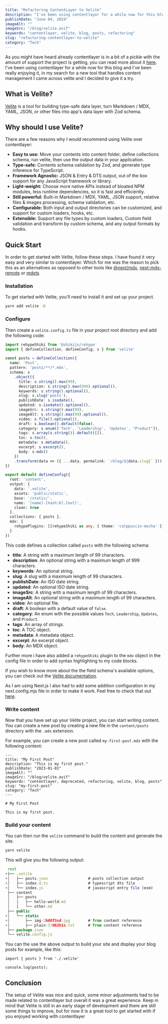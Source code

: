 ```yaml
---
title: "Refactoring ContentLayer to Velite"
description: "I've been using contentlayer for a while now for this blog and I've been really enjoying it, but it is time for a refactoring."
publishDate: "June 04, 2024"
imageAlt: ""
imageSrc: "/blog/velite.avif"
keywords: "contentlayer, velite, blog, posts, refactoring"
slug: "refactoring-contentlayer-to-velite"
category: "Tech"
---
```


As you might have heard already contentlayer is in a bit of a pickle with the amount of support the project is getting, you can read more about it [here](https://github.com/contentlayerdev/contentlayer/issues/109).
I've been using contentlayer for a while now for this blog and I've been really enjoying it, in my search for a new tool that handles content management I came across velite and I decided to give it a try.

## What is Velite?

[Velite](https://velite.js.org/) is a tool for building type-safe data layer, turn Markdown / MDX, YAML, JSON, or other files into app's data layer with Zod schema.
## Why should I use Velite?

There are a few reasons why I would recommend using Velite over contentlayer:

- **Easy to use:** Move your contents into content folder, define collections schema, run velite, then use the output data in your application.
- **Type-safe:** Contents schema validation by Zod, and generate type inference for TypeScript.
- **Framework Agnostic:** JSON & Entry & DTS output, out of the box support for any JavaScript framework or library.
- **Light-weight:** Choose more native APIs instead of bloated NPM modules, less runtime dependencies, so it is fast and efficiently.
- **Still powerful:** Built-in Markdown / MDX, YAML, JSON support, relative files & images processing, schema validation, etc.
- **Configurable:** Both input and output directories can be customized, and support for custom loaders, hooks, etc.
- **Extensible:** Support any file types by custom loaders, Custom field validation and transform by custom schema, and any output formats by hooks.

## Quick Start

In order to get started with Velite, follow these steps. I have found it very easy and very similar to contentlayer.
Which for me was the reason to pick this as an alternatives as opposed to other tools like [@next/mdx](https://www.npmjs.com/package/@next/mdx), [next-mdx-remote](https://github.com/hashicorp/next-mdx-remote) or [mdxts](https://github.com/souporserious/mdxts/)

### Installation
To get started with Velite, you'll need to install it and set up your project.

```bash
yarn add velite -D
```

### Configure

Then create a `velite.config.ts` file in your project root directory and add the following code:

```ts
import rehypeShiki from '@shikijs/rehype'
import { defineCollection, defineConfig, s } from 'velite'

const posts = defineCollection({
  name: 'Post',
  pattern: 'posts/**/*.mdx',
  schema: s
    .object({
      title: s.string().max(99),
      description: s.string().max(999).optional(),
      keywords: s.string().optional(),
      slug: s.slug('posts'),
      publishDate: s.isodate(),
      updated: s.isodate().optional(),
      imageSrc: s.string().max(99),
      imageAlt: s.string().max(99).optional(),
      video: s.file().optional(),
      draft: s.boolean().default(false),
      category: s.enum(['Tech', 'Leadership', 'Updates', "Product"]), 
      tags: s.array(s.string()).default([]),
      toc: s.toc(),
      metadata: s.metadata(),
      excerpt: s.excerpt(),
      body: s.mdx()
    })
    .transform(data => ({ ...data, permalink: `/blog/${data.slug}` }))
})

export default defineConfig({
  root: 'content',
  output: {
    data: '.velite',
    assets: 'public/static',
    base: '/static/',
    name: '[name]-[hash:6].[ext]',
    clean: true
  },
  collections: { posts },
  mdx: {
    rehypePlugins: [[rehypeShiki as any, { theme: 'catppuccin-mocha' }]]
  }
})
```

This code defines a collection called `posts` with the following schema:

- **title**: A string with a maximum length of 99 characters.
- **description**: An optional string with a maximum length of 999 characters.
- **keywords**: An optional string.
- **slug**: A slug with a maximum length of 99 characters.
- **publishDate**: An ISO date string.
- **updated**: An optional ISO date string.
- **imageSrc**: A string with a maximum length of 99 characters.
- **imageAlt**: An optional string with a maximum length of 99 characters.
- **video**: An optional file.
- **draft**: A boolean with a default value of `false`.
- **category**: An enum with the possible values `Tech`, `Leadership`, `Updates`, and `Product`.
- **tags**: An array of strings.
- **toc**: A TOC object.
- **metadata**: A metadata object.
- **excerpt**: An excerpt object.
- **body**: An MDX object.

Further more i have also added a `rehypeShiki` plugin to the `mdx` object in the config file in order to add syntax highlighting to my code blocks.

If you wish to know more about the the field schema's available options, you can check out the [Velite documentation](https://velite.js.org/docs/schema).

As I am using Next.js I also had to add some addition configuration in my next.config.mjs file in order to make it work.
Feel free to check that out [here](https://velite.js.org/guide/with-nextjs).

### Write content

Now that you have set up your Velite project, you can start writing content.
You can create a new post by creating a new file in the `content/posts` directory with the `.mdx` extension.

For example, you can create a new post called `my-first-post.mdx` with the following content:

```mdx
---
title: "My First Post"
description: "This is my first post."
publishDate: "2023-01-01"
imageAlt: ""
imageSrc: "/blog/velite.avif"
keywords: "contentlayer, deprecated, refactoring, velite, blog, posts"
slug: "my-first-post"
category: "Tech"
---

# My First Post

This is my first post.
```

### Build your content

You can then run the `velite` command to build the content and generate the site.

```bash
yarn velite
```

This will give you the following output:

```js
 root
+├── .velite
+│   ├── posts.json                  # posts collection output
+│   ├── index.d.ts                  # typescript dts file
+│   └── index.js                    # javascript entry file (esm)
 ├── content
 │   ├── posts
 │   │   ├── hello-world.md
 │   │   └── other.md
 ├── public
+│   └── static
+│       ├── img-2hd8f3sd.jpg        # from content reference
+│       ├── plain-37d62h1s.txt      # from content reference
 ├── package.json
 └── velite.config.js
```

You can the use the above output to build your site and display your blog posts for example, like this:

```tsx
import { posts } from './.velite'

console.log(posts);
```

## Conclusion

The setup of Velite was nice and quick, some minor adjustments had to be made related to contentlayer but overall it was a great experience.
Keep in mind that Velite is still in an early stage of development and there are still some things to improve, but for now it is a great tool to get started with if you enjoyed working with contentlayer